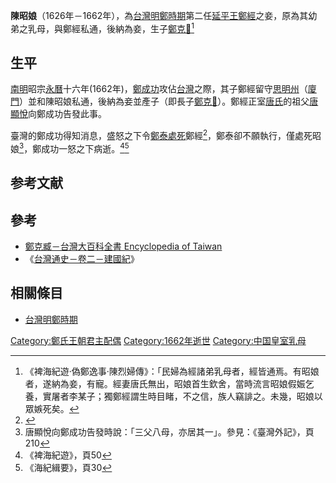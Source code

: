 '''陳昭娘'''（1626年－1662年），為[[台灣明鄭時期|台灣明鄭時期]]第二任[[延平王|延平王]][[鄭經|鄭經]]之妾，原為其幼弟之乳母，與鄭經私通，後納為妾，生子[[鄭克𡒉|鄭克𡒉]]<ref>《裨海紀遊·偽鄭逸事·陳烈婦傳》：「民婦為經諸弟乳母者，經皆通焉。有昭娘者，遂納為妾，有寵。經妻唐氏無出，昭娘首生欽舍，當時流言昭娘假娠乞養，實屠者李某子；獨鄭經謂生時目睹，不之信，族人竊誹之。未幾，昭娘以眾嫉死矣。</ref>

== 生平 ==

[[南明|南明]]昭宗[[永曆_(南明)|永曆]]十六年(1662年)，[[鄭成功|鄭成功]]攻佔[[台灣|台灣]]之際，其子鄭經留守[[思明州|思明州]]（[[廈門|廈門]]）並和陳昭娘私通，後納為妾並產子（即長子[[鄭克𡒉|鄭克𡒉]]）。鄭經正室[[唐王妃_(東寧)|唐氏]]的祖父[[唐顯悅|唐顯悅]]向鄭成功告發此事。

臺灣的鄭成功得知消息，盛怒之下令[[鄭泰_(明朝)|鄭泰]][[處死|處死]]鄭經<ref>{{cite book|title=圖解台灣史|page=第61頁|author=王御風|publisher=好讀|location=台中|ISBN=978-986-178-149-5}}</ref>，鄭泰卻不願執行，僅處死昭娘<ref>唐顯悅向鄭成功告發時說：「三父八母，亦居其一」。參見：《臺灣外記》，頁210</ref>，鄭成功一怒之下病逝。<ref>《裨海紀遊》，頁50</ref><ref name="偷情">《海紀緝要》，頁30</ref>

==参考文献==
{{reflist}}


== 參考 ==
*[http://nrch.culture.tw/twpedia.aspx?id=3501&Keyword=%E9%84%AD%E5%85%8B 鄭克臧－台灣大百科全書 Encyclopedia of Taiwan]
*《[http://zh.wikisource.org/wiki/%E8%87%BA%E7%81%A3%E9%80%9A%E5%8F%B2/%E5%8D%B72 台灣通史－卷二－建國紀]》

==相關條目==
*[[台灣明鄭時期|台灣明鄭時期]]

[[Category:鄭氏王朝君主配偶|Category:鄭氏王朝君主配偶]]
[[Category:1662年逝世|Category:1662年逝世]]
[[Category:中国皇室乳母|Category:中国皇室乳母]]